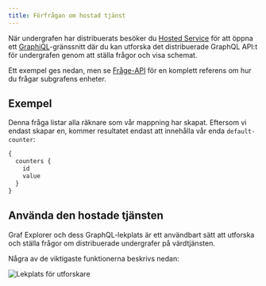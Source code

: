 ```yaml
---
title: Förfrågan om hostad tjänst
---
```


När undergrafen har distribuerats besöker du [Hosted Service](https://thegraph.com/hosted-service/) för att öppna ett [GraphiQL](https://github.com/graphql/graphiql)-gränssnitt där du kan utforska det distribuerade GraphQL API:t för undergrafen genom att ställa frågor och visa schemat.

Ett exempel ges nedan, men se [Fråge-API](/querying/graphql-api) för en komplett referens om hur du frågar subgrafens enheter.

## Exempel

Denna fråga listar alla räknare som vår mappning har skapat. Eftersom vi endast skapar en, kommer resultatet endast att innehålla vår enda `default-counter`:

```graphql
{
  counters {
    id
    value
  }
}
```

## Använda den hostade tjänsten

Graf Explorer och dess GraphQL-lekplats är ett användbart sätt att utforska och ställa frågor om distribuerade undergrafer på värdtjänsten.

Några av de viktigaste funktionerna beskrivs nedan:

![Lekplats för utforskare](/img/explorer-playground.png)
